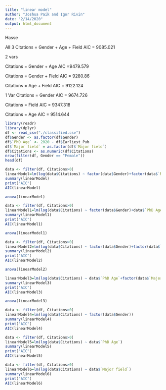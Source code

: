 ```yaml
---
title: "linear model"
author: "Joshua Paik and Igor Rivin"
date: "2/14/2020"
output: html_document
---
```


Hasse

All 3
Citations = Gender + Age + Field
AIC = 9085.021

2 vars

Citations = Gender + Age
AIC =9479.579

Citations = Gender + Field
AIC = 9280.86

Citations = Age + Field 
AIC = 9122.124

1 Var
Citations = Gender
AIC = 9674.726

Citations =  Field
AIC = 9347.318

Citations = Age 
AIC = 9514.644



```r
library(readr)
library(dplyr)
df <- read_csv("./classified.csv")
df$Gender <- as.factor(df$Gender)
df$`PhD Age` <- 2020 - df$Earliest_Pub
df$`Major field` = as.factor(df$`Major field`)
df$Citations <- as.numeric(df$Citations)
nrow(filter(df, Gender == "Female"))
head(df)
```


```r
data <- filter(df, Citations>0)
linearModel=lm(log(data$Citations) ~ factor(data$Gender)+factor(data$`Major field`)+data$`PhD Age`)
summary(linearModel)
print("AIC")
AIC(linearModel)
```
```r
anova(linearModel)
```

```r
data <- filter(df, Citations>0)
linearModel1=lm(log(data$Citations) ~ factor(data$Gender)+data$`PhD Age`)
summary(linearModel1)
print("AIC")
AIC(linearModel1)
```
```r
anova(linearModel1)
```

```r
data <- filter(df, Citations>0)
linearModel2=lm(log(data$Citations) ~ factor(data$Gender)+factor(data$`Major field`))
summary(linearModel2)
print("AIC")
AIC(linearModel2)
```

```r
anova(linearModel2)
```

```r
linearModel3=lm(log(data$Citations) ~ data$`PhD Age`+factor(data$`Major field`))
summary(linearModel3)
print("AIC")
AIC(linearModel3)
```
```r
anova(linearModel3)
```

```r
data <- filter(df, Citations>0)
linearModel4=lm(log(data$Citations) ~ factor(data$Gender))
summary(linearModel4)
print("AIC")
AIC(linearModel4)
```

```r
data <- filter(df, Citations>0)
linearModel5=lm(log(data$Citations) ~ data$`PhD Age`)
summary(linearModel5)
print("AIC")
AIC(linearModel5)
```

```r
data <- filter(df, Citations>0)
linearModel6=lm(log(data$Citations) ~ data$`Major field`)
summary(linearModel6)
print("AIC")
AIC(linearModel6)
```
